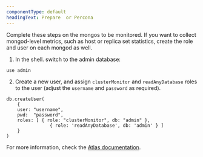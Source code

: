 ```yaml
---
componentType: default
headingText: Prepare  or Percona
---
```


<Callout variant="tip">
    Complete these steps on the mongos to be monitored. If you want to collect mongod-level metrics,
    such as host or replica set statistics, create the role
    and user on each mongod as well.
</Callout>

1. In the  shell. switch to the admin database:

```shell
use admin
```

2. Create a new user, and assign `clusterMonitor` and `readAnyDatabase` roles to the user (adjust the `username` and `password` as required).

```
db.createUser(
    {
    user: "username",
    pwd:  "password",
    roles: [ { role: "clusterMonitor", db: "admin" },
                { role: 'readAnyDatabase', db: 'admin' } ]
    }
)
```

For more information, check the [ Atlas documentation](https://docs..com/manual/reference/method/db.createUser/index.html).
